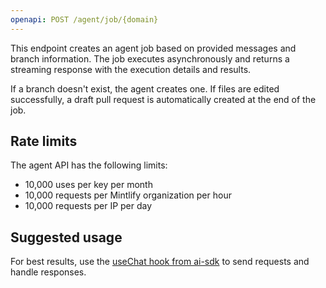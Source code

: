 ```yaml
---
openapi: POST /agent/job/{domain}
---
```


This endpoint creates an agent job based on provided messages and branch information. The job executes asynchronously and returns a streaming response with the execution details and results.

If a branch doesn't exist, the agent creates one. If files are edited successfully, a draft pull request is automatically created at the end of the job.

## Rate limits

The agent API has the following limits:

- 10,000 uses per key per month
- 10,000 requests per Mintlify organization per hour
- 10,000 requests per IP per day

## Suggested usage

For best results, use the [useChat hook from ai-sdk](https://ai-sdk.dev/docs/reference/ai-sdk-ui/use-chat#usechat) to send requests and handle responses.
